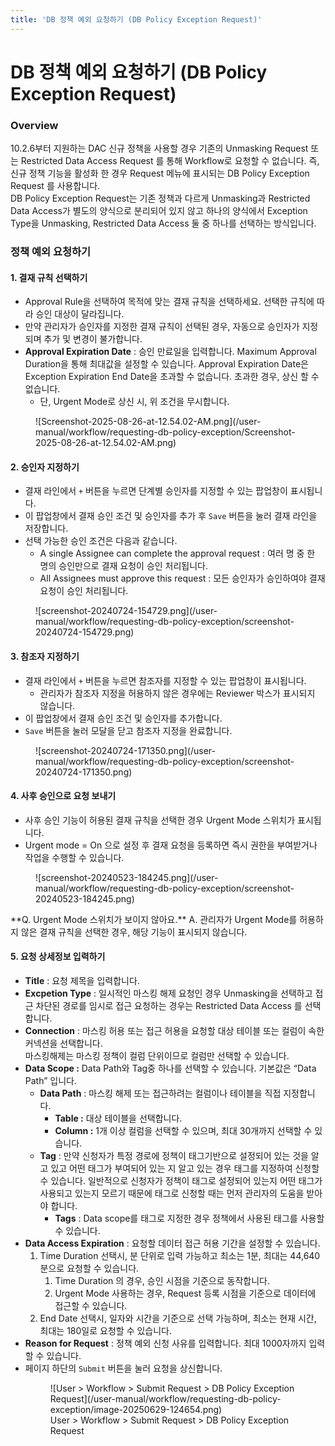 ```yaml
---
title: 'DB 정책 예외 요청하기 (DB Policy Exception Request)'
---
```



# DB 정책 예외 요청하기 (DB Policy Exception Request)

### Overview

10.2.6부터 지원하는 DAC 신규 정책을 사용할 경우 기존의 Unmasking Request 또는 Restricted Data Access Request 를 통해 Workflow로 요청할 수 없습니다. 즉, 신규 정책 기능을 활성화 한 경우 Request 메뉴에 표시되는 DB Policy Exception Request 를 사용합니다. <br/>DB Policy Exception Request는 기존 정책과 다르게 Unmasking과 Restricted Data Access가 별도의 양식으로 분리되어 있지 않고 하나의 양식에서 Exception Type을 Unmasking, Restricted Data Access 둘 중 하나를 선택하는 방식입니다.

### 정책 예외 요청하기

#### 1. 결재 규칙 선택하기

* Approval Rule을 선택하여 목적에 맞는 결재 규칙을 선택하세요. 선택한 규칙에 따라 승인 대상이 달라집니다.
* 만약 관리자가 승인자를 지정한 결재 규칙이 선택된 경우, 자동으로 승인자가 지정되며 추가 및 변경이 불가합니다.
*  **Approval Expiration Date** : 승인 만료일을 입력합니다. Maximum Approval Duration을 통해 최대값을 설정할 수 있습니다. Approval Expiration Date은 Exception Expiration End Date을 초과할 수 없습니다. 초과한 경우, 상신 할 수 없습니다.
    * 단, Urgent Mode로 상신 시, 위 조건을 무시합니다.

<figure data-layout="center" data-align="center">
![Screenshot-2025-08-26-at-12.54.02-AM.png](/user-manual/workflow/requesting-db-policy-exception/Screenshot-2025-08-26-at-12.54.02-AM.png)
</figure>

#### 2. 승인자 지정하기

* 결재 라인에서 `+` 버튼을 누르면 단계별 승인자를 지정할 수 있는 팝업창이 표시됩니다.
* 이 팝업창에서 결재 승인 조건 및 승인자를 추가 후 `Save` 버튼을 눌러 결재 라인을 저장합니다.
* 선택 가능한 승인 조건은 다음과 같습니다.
    * A single Assignee can complete the approval request : 여러 명 중 한 명의 승인만으로 결재 요청이 승인 처리됩니다.
    * All Assignees must approve this request : 모든 승인자가 승인하여야 결재 요청이 승인 처리됩니다.

<figure data-layout="center" data-align="center">
![screenshot-20240724-154729.png](/user-manual/workflow/requesting-db-policy-exception/screenshot-20240724-154729.png)
</figure>

#### 3. 참조자 지정하기

* 결재 라인에서 `+` 버튼을 누르면 참조자를 지정할 수 있는 팝업창이 표시됩니다.
    * 관리자가 참조자 지정을 허용하지 않은 경우에는 Reviewer 박스가 표시되지 않습니다.
* 이 팝업창에서 결재 승인 조건 및 승인자를 추가합니다.
* `Save` 버튼을 눌러 모달을 닫고 참조자 지정을 완료합니다.

<figure data-layout="center" data-align="center">
![screenshot-20240724-171350.png](/user-manual/workflow/requesting-db-policy-exception/screenshot-20240724-171350.png)
</figure>

#### 4. 사후 승인으로 요청 보내기

* 사후 승인 기능이 허용된 결재 규칙을 선택한 경우 Urgent Mode 스위치가 표시됩니다.
* Urgent mode = On 으로 설정 후 결재 요청을 등록하면 즉시 권한을 부여받거나 작업을 수행할 수 있습니다.

<figure data-layout="center" data-align="center">
![screenshot-20240523-184245.png](/user-manual/workflow/requesting-db-policy-exception/screenshot-20240523-184245.png)
</figure>

<Callout type="important">
**Q. Urgent Mode 스위치가 보이지 않아요.**
A. 관리자가 Urgent Mode를 허용하지 않은 결재 규칙을 선택한 경우, 해당 기능이 표시되지 않습니다.
</Callout>

#### 5. 요청 상세정보 입력하기

*  **Title**  : 요청 제목을 입력합니다.
*  **Excpetion Type**  : 일시적인 마스킹 해제 요청인 경우 Unmasking을 선택하고 접근 차단된 경로를 임시로 접근 요청하는 경우는 Restricted Data Access 를 선택합니다.
*  **Connection**  : 마스킹 허용 또는 접근 허용을 요청할 대상 테이블 또는 컬럼이 속한 커넥션을 선택합니다.<br/>마스킹해제는 마스킹 정책이 컬럼 단위이므로 컬럼만 선택할 수 있습니다. 
*  **Data Scope :** Data Path와 Tag중 하나를 선택할 수 있습니다. 기본값은 “Data Path” 입니다.
    *  **Data Path** : 마스킹 해제 또는 접근하려는 컬럼이나 테이블을 직접 지정합니다.
        *  **Table :**  대상 테이블을 선택합니다. 
        *  **Column :** 1개 이상 컬럼을 선택할 수 있으며, 최대 30개까지 선택할 수 있습니다.
    *  **Tag**  : 만약 신청자가 특정 경로에 정책이 태그기반으로 설정되어 있는 것을 알고 있고 어떤 태그가 부여되어 있는 지 알고 있는 경우 태그를 지정하여 신청할 수 있습니다. 일반적으로 신청자가 정책이 태그로 설정되어 있는지 어떤 태그가 사용되고 있는지 모르기 때문에 태그로 신청할 때는 먼저 관리자의 도움을 받아야 합니다. 
        *  **Tags**  : Data scope를 태그로 지정한 경우 정책에서 사용된 태그를 사용할 수 있습니다.
*  **Data Access Expiration**  : 요청할 데이터 접근 허용 기간을 설정할 수 있습니다.
    1. Time Duration 선택시, 분 단위로 입력 가능하고 최소는 1분, 최대는 44,640분으로 요청할 수 있습니다. 
        1. Time Duration 의 경우, 승인 시점을 기준으로 동작합니다.
        2. Urgent Mode 사용하는 경우, Request 등록 시점을 기준으로 데이터에 접근할 수 있습니다.
    2. End Date 선택시, 일자와 시간을 기준으로 선택 가능하며, 최소는 현재 시간, 최대는 180일로 요청할 수 있습니다.
*  **Reason for Request**  : 정책 예외 신청 사유를 입력합니다. 최대 1000자까지 입력할 수 있습니다.
* 페이지 하단의 `Submit` 버튼을 눌러 요청을 상신합니다.<br/>
  <figure data-layout="center" data-align="center">
  ![User &gt; Workflow &gt; Submit Request &gt; DB Policy Exception Request](/user-manual/workflow/requesting-db-policy-exception/image-20250629-124654.png)
  <figcaption>
  User &gt; Workflow &gt; Submit Request &gt; DB Policy Exception Request
  </figcaption>
  </figure>



